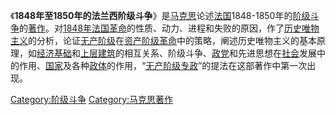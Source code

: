《'''1848年至1850年的法兰西阶级斗争'''》是[[马克思|马克思]]论述[[法国|法国]]1848-1850年的[[阶级斗争|阶级斗争]]的[[著作|著作]]。对[[1848年法国革命|1848年法国革命]]的性质、动力、进程和失败的原因，作了[[历史唯物主义|历史唯物主义]]的分析，论证[[无产阶级|无产阶级]]在[[资产阶级革命|资产阶级革命]]中的策略，阐述历史唯物主义的基本原理，如[[经济基础|经济基础]]和[[上层建筑|上层建筑]]的相互关系、阶级斗争、[[政党|政党]]和先进思想在[[社会|社会]]发展中的作用、[[国家|国家]]及各种[[政体|政体]]的作用，“[[无产阶级专政|无产阶级专政]]”的提法在这部著作中第一次出现。

{{马恩著作}}

[[Category:阶级斗争|Category:阶级斗争]]
[[Category:马克思著作|Category:马克思著作]]